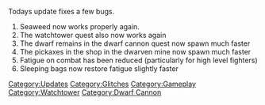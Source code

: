{{Update|date=29 May 2003}}

Todays update fixes a few bugs.

# Seaweed now works properly again.
# The watchtower quest also now works again
# The dwarf remains in the dwarf cannon quest now spawn much faster
# The pickaxes in the shop in the dwarven mine now spawn much faster
# Fatigue on combat has been reduced (particularly for high level fighters)
# Sleeping bags now restore fatigue slightly faster
[[Category:Updates]]
[[Category:Glitches]]
[[Category:Gameplay]]
[[Category:Watchtower]]
[[Category:Dwarf Cannon]]
